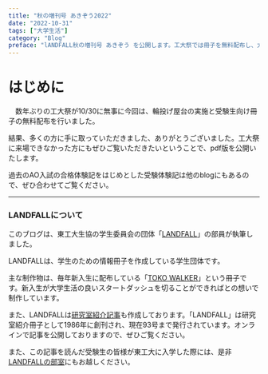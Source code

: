 ```yaml
---
title: "秋の増刊号 あきぞう2022"
date: "2022-10-31"
tags: ["大学生活"]
category: "Blog"
preface: "lANDFALL秋の増刊号 あきぞう を公開します。工大祭では冊子を無料配布し、大好評でした! ぜひお気軽にご覧下さい。"
---
```


# はじめに
　数年ぶりの工大祭が10/30に無事に今回は、輪投げ屋台の実施と受験生向け冊子の無料配布を行いました。

結果、多くの方に手に取っていただきました、ありがとうございました。工大祭に来場できなかった方にもぜひご覧いただきたいということで、pdf版を公開いたします。

過去のAO入試の合格体験記をはじめとした受験体験記は他のblogにもあるので、ぜひ合わせてご覧ください。


---
### LANDFALLについて


このブログは、東工大生協の学生委員会の団体「[LANDFALL](https://landfaller.com)」の部員が執筆しました。

LANDFALLは、学生のための情報冊子を作成している学生団体です。

主な制作物は、毎年新入生に配布している「[TOKO WALKER](https://landfaller.com/7a895fee2b767b2554cee0ff6a428902/TOKOWALKER2021.pdf)」という冊子です。新入生が大学生活の良いスタートダッシュを切ることができればとの想いで制作しています。

また、LANDFALLは[研究室紹介記事](https://landfaller.com/magazines)も作成しております。「LANDFALL」は研究室紹介冊子として1986年に創刊され、現在93号まで発行されています。オンラインで記事を公開しておりますので、ぜひご覧ください。

また、この記事を読んだ受験生の皆様が東工大に入学した際には、是非[LANDFALLの部室](https://landfaller.com/blogs/clubroom/)にもお越しください。